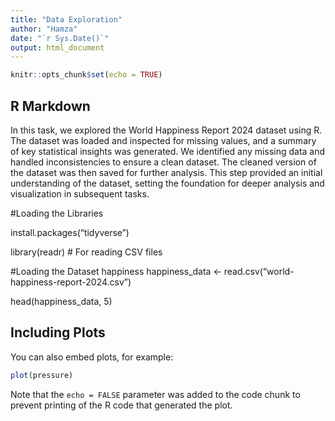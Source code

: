 ```yaml
---
title: "Data Exploration"
author: "Hamza"
date: "`r Sys.Date()`"
output: html_document
---
```


```r
knitr::opts_chunk$set(echo = TRUE)
```

## R Markdown

In this task, we explored the World Happiness Report 2024 dataset using R. The dataset was loaded and inspected for missing values, and a summary of key statistical insights was generated. We identified any missing data and handled inconsistencies to ensure a clean dataset. The cleaned version of the dataset was then saved for further analysis. This step provided an initial understanding of the dataset, setting the foundation for deeper analysis and visualization in subsequent tasks.

#Loading the Libraries

install.packages("tidyverse")   
 

library(readr)       # For reading CSV files


#Loading the Dataset
happiness happiness_data <- read.csv("world-happiness-report-2024.csv")

head(happiness_data, 5)


## Including Plots

You can also embed plots, for example:

```r
plot(pressure)
```

Note that the `echo = FALSE` parameter was added to the code chunk to prevent printing of the R code that generated the plot.
